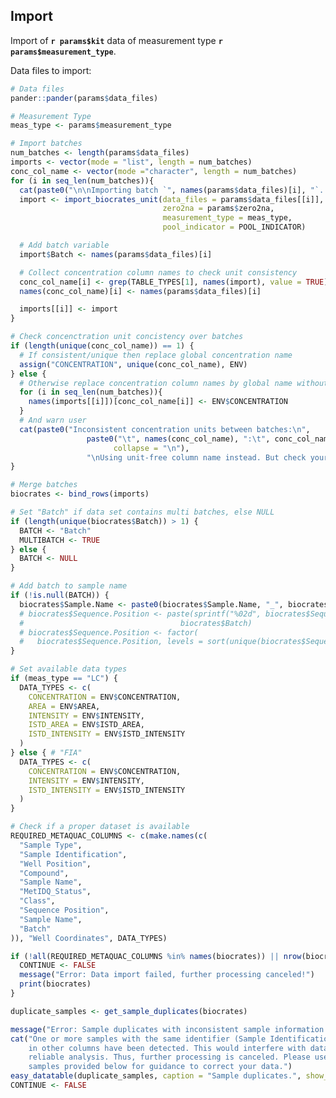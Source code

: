## Import

Import of **`r params$kit`** data of measurement type **`r params$measurement_type`**.

Data files to import:
```r
# Data files
pander::pander(params$data_files)
```

```r
# Measurement Type
meas_type <- params$measurement_type

# Import batches
num_batches <- length(params$data_files)
imports <- vector(mode = "list", length = num_batches)
conc_col_name <- vector(mode ="character", length = num_batches)
for (i in seq_len(num_batches)){
  cat(paste0("\n\nImporting batch `", names(params$data_files)[i], "`... "))
  import <- import_biocrates_unit(data_files = params$data_files[[i]],
                                  zero2na = params$zero2na,
                                  measurement_type = meas_type,
                                  pool_indicator = POOL_INDICATOR)

  # Add batch variable
  import$Batch <- names(params$data_files)[i]

  # Collect concentration column names to check unit consistency
  conc_col_name[i] <- grep(TABLE_TYPES[1], names(import), value = TRUE)
  names(conc_col_name)[i] <- names(params$data_files)[i]

  imports[[i]] <- import
}

# Check concenctration unit concistency over batches
if (length(unique(conc_col_name)) == 1) {
  # If consistent/unique then replace global concentration name
  assign("CONCENTRATION", unique(conc_col_name), ENV)
} else {
  # Otherwise replace concentration column names by global name without units
  for (i in seq_len(num_batches)){
    names(imports[[i]])[conc_col_name[i]] <- ENV$CONCENTRATION
  }
  # And warn user
  cat(paste0("Inconsistent concentration units between batches:\n",
                 paste0("\t", names(conc_col_name), ":\t", conc_col_name,
                       collapse = "\n"),
                 "\nUsing unit-free column name instead. But check your data!"))
}

# Merge batches
biocrates <- bind_rows(imports)

# Set "Batch" if data set contains multi batches, else NULL
if (length(unique(biocrates$Batch)) > 1) {
  BATCH <- "Batch"
  MULTIBATCH <- TRUE
} else {
  BATCH <- NULL
}

# Add batch to sample name
if (!is.null(BATCH)) {
  biocrates$Sample.Name <- paste0(biocrates$Sample.Name, "_", biocrates$Batch)
  # biocrates$Sequence.Position <- paste(sprintf("%02d", biocrates$Sequence.Position),
  #                                   biocrates$Batch)
  # biocrates$Sequence.Position <- factor(
  #   biocrates$Sequence.Position, levels = sort(unique(biocrates$Sequence.Position)))
}

# Set available data types
if (meas_type == "LC") {
  DATA_TYPES <- c(
    CONCENTRATION = ENV$CONCENTRATION,
    AREA = ENV$AREA,
    INTENSITY = ENV$INTENSITY,
    ISTD_AREA = ENV$ISTD_AREA,
    ISTD_INTENSITY = ENV$ISTD_INTENSITY
  )
} else { # "FIA"
  DATA_TYPES <- c(
    CONCENTRATION = ENV$CONCENTRATION,
    INTENSITY = ENV$INTENSITY,
    ISTD_INTENSITY = ENV$ISTD_INTENSITY
  )
}
```

```r
# Check if a proper dataset is available
REQUIRED_METAQUAC_COLUMNS <- c(make.names(c(
  "Sample Type",
  "Sample Identification",
  "Well Position",
  "Compound",
  "Sample Name",
  "MetIDQ_Status",
  "Class",
  "Sequence Position",
  "Sample Name",
  "Batch"
)), "Well Coordinates", DATA_TYPES)

if (!all(REQUIRED_METAQUAC_COLUMNS %in% names(biocrates)) || nrow(biocrates) < 1) {
  CONTINUE <- FALSE
  message("Error: Data import failed, further processing canceled!")
  print(biocrates)
}
```


```r
duplicate_samples <- get_sample_duplicates(biocrates)
```

```r
message("Error: Sample duplicates with inconsistent sample information detected!")
cat("One or more samples with the same identifier (Sample Identification) but different annotations
    in other columns have been detected. This would interfere with data processing and prevent
    reliable analysis. Thus, further processing is canceled. Please use the list of duplicated
    samples provided below for guidance to correct your data.")
easy_datatable(duplicate_samples, caption = "Sample duplicates.", show_type = "statistics")
CONTINUE <- FALSE
```
